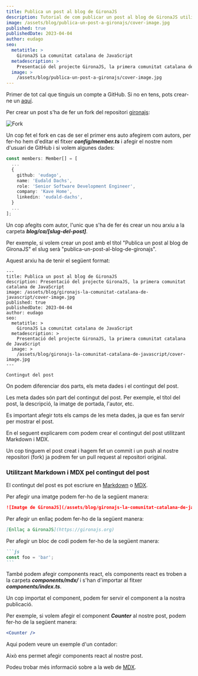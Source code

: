 ```yaml
---
title: Publica un post al blog de GironaJS
description: Tutorial de com publicar un post al blog de GironaJS utilitzant markdown i react (mdx)
image: /assets/blog/publica-un-post-a-gironajs/cover-image.jpg
published: true
publishedDate: 2023-04-04
author: eudago
seo:
  metatitle: >
    GironaJS La comunitat catalana de JavaScript
  metadescription: >
    Presentació del projecte GironaJS, la primera comunitat catalana de JavaScript
  image: >
    /assets/blog/publica-un-post-a-gironajs/cover-image.jpg
---
```


Primer de tot cal que tinguis un compte a GitHub. Si no en tens, pots crear-ne un [aquí](https://github.com).

Per crear un post s'ha de fer un fork del repositori [gironajs](https://github.com/gironajs/gironajs.com):

![Fork](/assets/blog/publica-un-post-a-gironajs/github-fork.png)

Un cop fet el fork en cas de ser el primer ens auto afegirem com autors, per fer-ho hem d'editar el fitxer **_config/member.ts_** i afegir el nostre nom d'usuari de GitHub i si volem algunes dades:

```ts:config/member.ts
const members: Member[] = [
  ...
  {
    github: 'eudago',
    name: 'Eudald Dachs',
    role: 'Senior Software Development Engineer',
    company: 'Kave Home',
    linkedin: 'eudald-dachs',
  }
  ...
];
```

Un cop afegits com autor, l'unic que s'ha de fer és crear un nou arxiu a la carpeta **_blog/ca/[slug-del-post]_**.

Per exemple, si volem crear un post amb el títol "Publica un post al blog de GironaJS" el slug serà "publica-un-post-al-blog-de-gironajs".

Aquest arxiu ha de tenir el següent format:

```markdown:blog/ca/publica-un-post-al-blog-de-gironajs.mdx
---
title: Publica un post al blog de GironaJS
description: Presentació del projecte GironaJS, la primera comunitat catalana de JavaScript
image: /assets/blog/gironajs-la-comunitat-catalana-de-javascript/cover-image.jpg
published: true
publishedDate: 2023-04-04
author: eudago
seo:
  metatitle: >
    GironaJS La comunitat catalana de JavaScript
  metadescription: >
    Presentació del projecte GironaJS, la primera comunitat catalana de JavaScript
  image: >
    /assets/blog/gironajs-la-comunitat-catalana-de-javascript/cover-image.jpg
---

Contingut del post
```

On podem diferenciar dos parts, els meta dades i el contingut del post.

Les meta dades són part del contingut del post. Per exemple, el títol del post, la descripció, la imatge de portada, l'autor, etc.

Es important afegir tots els camps de les meta dades, ja que es fan servir per mostrar el post.

En el seguent explicarem com podem crear el contingut del post utilitzant Markdown i MDX.

Un cop tinguem el post creat i hagem fet un commit i un push al nostre repositori (fork) ja podrem fer un pull request al repositori original.

### Utilitzant Markdown i MDX pel contingut del post

El contingut del post es pot escriure en [Markdown](https://www.markdownguide.org/basic-syntax/) o [MDX](https://mdxjs.com/).

Per afegir una imatge podem fer-ho de la següent manera:

```markdown
![Imatge de GironaJS](/assets/blog/gironajs-la-comunitat-catalana-de-javascript/cover-image.jpg)
```

Per afegir un enllaç podem fer-ho de la següent manera:

```markdown
[Enllaç a GironaJS](https://gironajs.org)
```

Per afegir un bloc de codi podem fer-ho de la següent manera:

````markdown
```js
const foo = 'bar';
```
````

També podem afegir components react, els components react es troben a la carpeta **_components/mdx/_** i s'han d'importar al fitxer **_components/index.ts_**.

Un cop importat el component, podem fer servir el component a la nostra publicació.

Per exemple, si volem afegir el component **_Counter_** al nostre post, podem fer-ho de la següent manera:

```jsx
<Counter />
```

Aqui podem veure un exemple d'un contador:

<Counter />

Això ens permet afegir components react al nostre post.

Podeu trobar més informació sobre a la web de [MDX](https://mdxjs.com/).
